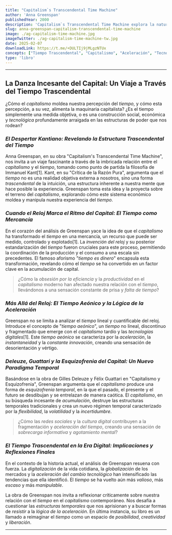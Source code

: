 ```yaml
---
title: "Capitalism`s Transcendental Time Machine" 
author: 'Anna Greenspan'
publishedYear: 2000
description: 'Capitalism`s Transcendental Time Machine explora la naturaleza del tiempo en el capitalismo, basándose en Kant. A. Greenspan analiza cómo el tiempo se liga a la tecnología capitalista, examinando su control y distribución. Un análisis crítico de capitalismo, tecnología y percepción temporal.'
slug: anna-greenspan-capitalism-transcendental-time-machine
image: ./ag-capitalism-time-machine.jpg
imageTwitter: ./ag-capitalism-time-machine-tw.jpg
date: 2025-02-07
downloadLink: https://t.me/+DULTIj9jMLgzNTUx
concepts: ["Tiempo Trascendental", "Capitalismo", "Aceleración", "Tecnología", "Materialismo"]
type: 'libro'
---
```


---

## La Danza Incesante del Capital: Un Viaje a Través del Tiempo Trascendental

¿Cómo el *capitalismo* moldea nuestra percepción del *tiempo*, y cómo esta percepción, a su vez, alimenta la maquinaria capitalista? ¿Es el tiempo simplemente una medida objetiva, o es una construcción social, económica y *tecnológica* profundamente arraigada en las estructuras de poder que nos rodean?

### _El Despertar Kantiano: Revelando la Estructura Trascendental del Tiempo_

Anna Greenspan, en su obra "Capitalism's Transcendental Time Machine", nos invita a un viaje fascinante a través de la imbricada relación entre el *capitalismo* y el *tiempo*, tomando como punto de partida la filosofía de Immanuel Kant[1]. Kant, en su "Crítica de la Razón Pura", argumenta que el *tiempo* no es una realidad objetiva externa a nosotros, sino una forma *trascendental* de la intuición, una estructura inherente a nuestra mente que hace posible la experiencia. Greenspan toma esta idea y la proyecta sobre el terreno del *capitalismo*, explorando cómo este sistema económico moldea y manipula nuestra experiencia del *tiempo*.

### _Cuando el Reloj Marca el Ritmo del Capital: El Tiempo como Mercancía_

En el corazón del análisis de Greenspan yace la idea de que el *capitalismo* ha transformado el *tiempo* en una mercancía, un recurso que puede ser medido, controlado y explotado[1]. La *invención del reloj* y su posterior estandarización del *tiempo* fueron cruciales para este proceso, permitiendo la coordinación de la producción y el consumo a una escala sin precedentes. El famoso aforismo "*tiempo es dinero*" encapsula esta transformación, revelando cómo el *tiempo* se ha convertido en un factor clave en la acumulación de capital.

> ¿Cómo la *obsesión por la eficiencia* y la *productividad* en el *capitalismo* moderno han afectado nuestra relación con el *tiempo*, llevándonos a una sensación constante de prisa y *falta de tiempo*?

### _Más Allá del Reloj: El Tiempo Aeónico y la Lógica de la Aceleración_

Greenspan no se limita a analizar el *tiempo* lineal y cuantificable del reloj. Introduce el concepto de "*tiempo aeónico*", un *tiempo* no lineal, discontinuo y fragmentado que emerge con el *capitalismo* tardío y las *tecnologías digitales*[1]. Este *tiempo aeónico* se caracteriza por la *aceleración*, la *instantaneidad* y la *constante innovación*, creando una sensación de desorientación y vértigo.

### _Deleuze, Guattari y la Esquizofrenia del Capital: Un Nuevo Paradigma Temporal_

Basándose en la obra de Gilles Deleuze y Félix Guattari en "Capitalismo y Esquizofrenia", Greenspan argumenta que el *capitalismo* produce una forma de *esquizofrenia temporal*, en la que el pasado, el presente y el futuro se desdibujan y se entrelazan de manera caótica. El *capitalismo*, en su búsqueda incesante de *acumulación*, destruye las estructuras temporales tradicionales y crea un nuevo régimen temporal caracterizado por la *flexibilidad*, la *volatilidad* y la *incertidumbre*.

> ¿Cómo las *redes sociales* y la *cultura digital* contribuyen a la fragmentación y *aceleración del tiempo*, creando una sensación de *sobrecarga informativa* y *agotamiento mental*?

### _El Tiempo Trascendental en la Era Digital: Implicaciones y Reflexiones Finales_

En el contexto de la historia actual, el análisis de Greenspan resuena con fuerza. La *digitalización* de la vida cotidiana, la *globalización* de los mercados y la *aceleración del cambio tecnológico* han intensificado las tendencias que ella identificó. El *tiempo* se ha vuelto aún más *valioso*, más *escaso* y más *manipulable*.

La obra de Greenspan nos invita a reflexionar críticamente sobre nuestra relación con el *tiempo* en el *capitalismo* contemporáneo. Nos desafía a cuestionar las *estructuras temporales* que nos aprisionan y a buscar formas de *resistir* a la *lógica de la aceleración*. En última instancia, su libro es un llamado a reimaginar el *tiempo* como un espacio de *posibilidad*, *creatividad* y *liberación*.

---
